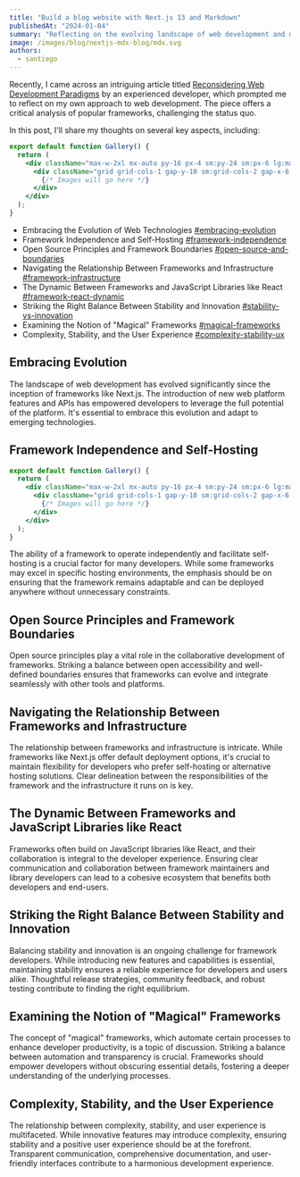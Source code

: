 ```yaml
---
title: "Build a blog website with Next.js 13 and Markdown"
publishedAt: "2024-01-04"
summary: "Reflecting on the evolving landscape of web development and my perspective on frameworks."
image: /images/blog/nextjs-mdx-blog/mdx.svg
authors:
  - santiego
---
```


Recently, I came across an intriguing article titled [Reconsidering Web Development Paradigms](https://www.rethinkwebdev.com) by an experienced developer, which prompted me to reflect on my own approach to web development. The piece offers a critical analysis of popular frameworks, challenging the status quo.

In this post, I'll share my thoughts on several key aspects, including:

```jsx title="pages/index.tsx"
export default function Gallery() {
  return (
    <div className="max-w-2xl mx-auto py-16 px-4 sm:py-24 sm:px-6 lg:max-w-7xl lg:px-8">
      <div className="grid grid-cols-1 gap-y-10 sm:grid-cols-2 gap-x-6 lg:grid-cols-3 xl:grid-cols-4 xl:gap-x-8">
        {/* Images will go here */}
      </div>
    </div>
  );
}
```

- Embracing the Evolution of Web Technologies [#embracing-evolution](#embracing-evolution)
- Framework Independence and Self-Hosting [#framework-independence](#framework-independence)
- Open Source Principles and Framework Boundaries [#open-source-and-boundaries](#open-source-and-boundaries)
- Navigating the Relationship Between Frameworks and Infrastructure [#framework-infrastructure](#framework-infrastructure)
- The Dynamic Between Frameworks and JavaScript Libraries like React [#framework-react-dynamic](#framework-react-dynamic)
- Striking the Right Balance Between Stability and Innovation [#stability-vs-innovation](#stability-vs-innovation)
- Examining the Notion of "Magical" Frameworks [#magical-frameworks](#magical-frameworks)
- Complexity, Stability, and the User Experience [#complexity-stability-ux](#complexity-stability-ux)

## Embracing Evolution

The landscape of web development has evolved significantly since the inception of frameworks like Next.js. The introduction of new web platform features and APIs has empowered developers to leverage the full potential of the platform. It's essential to embrace this evolution and adapt to emerging technologies.

## Framework Independence and Self-Hosting

```jsx title="pages/index.tsx"
export default function Gallery() {
  return (
    <div className="max-w-2xl mx-auto py-16 px-4 sm:py-24 sm:px-6 lg:max-w-7xl lg:px-8">
      <div className="grid grid-cols-1 gap-y-10 sm:grid-cols-2 gap-x-6 lg:grid-cols-3 xl:grid-cols-4 xl:gap-x-8">
        {/* Images will go here */}
      </div>
    </div>
  );
}
```

The ability of a framework to operate independently and facilitate self-hosting is a crucial factor for many developers. While some frameworks may excel in specific hosting environments, the emphasis should be on ensuring that the framework remains adaptable and can be deployed anywhere without unnecessary constraints.

## Open Source Principles and Framework Boundaries

Open source principles play a vital role in the collaborative development of frameworks. Striking a balance between open accessibility and well-defined boundaries ensures that frameworks can evolve and integrate seamlessly with other tools and platforms.

## Navigating the Relationship Between Frameworks and Infrastructure

The relationship between frameworks and infrastructure is intricate. While frameworks like Next.js offer default deployment options, it's crucial to maintain flexibility for developers who prefer self-hosting or alternative hosting solutions. Clear delineation between the responsibilities of the framework and the infrastructure it runs on is key.

## The Dynamic Between Frameworks and JavaScript Libraries like React

Frameworks often build on JavaScript libraries like React, and their collaboration is integral to the developer experience. Ensuring clear communication and collaboration between framework maintainers and library developers can lead to a cohesive ecosystem that benefits both developers and end-users.

## Striking the Right Balance Between Stability and Innovation

Balancing stability and innovation is an ongoing challenge for framework developers. While introducing new features and capabilities is essential, maintaining stability ensures a reliable experience for developers and users alike. Thoughtful release strategies, community feedback, and robust testing contribute to finding the right equilibrium.

## Examining the Notion of "Magical" Frameworks

The concept of "magical" frameworks, which automate certain processes to enhance developer productivity, is a topic of discussion. Striking a balance between automation and transparency is crucial. Frameworks should empower developers without obscuring essential details, fostering a deeper understanding of the underlying processes.

## Complexity, Stability, and the User Experience

The relationship between complexity, stability, and user experience is multifaceted. While innovative features may introduce complexity, ensuring stability and a positive user experience should be at the forefront. Transparent communication, comprehensive documentation, and user-friendly interfaces contribute to a harmonious development experience.
